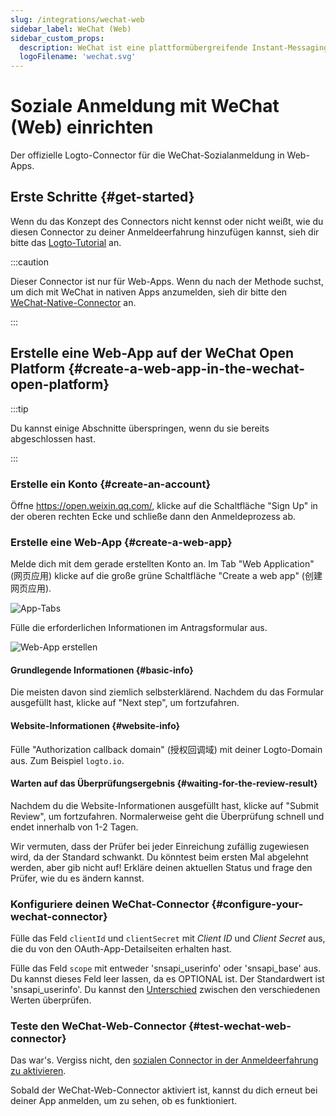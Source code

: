 ```yaml
---
slug: /integrations/wechat-web
sidebar_label: WeChat (Web)
sidebar_custom_props:
  description: WeChat ist eine plattformübergreifende Instant-Messaging-App.
  logoFilename: 'wechat.svg'
---
```



# Soziale Anmeldung mit WeChat (Web) einrichten

Der offizielle Logto-Connector für die WeChat-Sozialanmeldung in Web-Apps.

<GuideTip />

## Erste Schritte \{#get-started}

Wenn du das Konzept des Connectors nicht kennst oder nicht weißt, wie du diesen Connector zu deiner Anmeldeerfahrung hinzufügen kannst, sieh dir bitte das [Logto-Tutorial](/connectors/social-connectors) an.

:::caution

Dieser Connector ist nur für Web-Apps. Wenn du nach der Methode suchst, um dich mit WeChat in nativen Apps anzumelden, sieh dir bitte den [WeChat-Native-Connector](/integrations/wechat-native) an.

:::

## Erstelle eine Web-App auf der WeChat Open Platform \{#create-a-web-app-in-the-wechat-open-platform}

:::tip

Du kannst einige Abschnitte überspringen, wenn du sie bereits abgeschlossen hast.

:::

### Erstelle ein Konto \{#create-an-account}

Öffne https://open.weixin.qq.com/, klicke auf die Schaltfläche "Sign Up" in der oberen rechten Ecke und schließe dann den Anmeldeprozess ab.

### Erstelle eine Web-App \{#create-a-web-app}

Melde dich mit dem gerade erstellten Konto an. Im Tab "Web Application" (网页应用) klicke auf die große grüne Schaltfläche "Create a web app" (创建网页应用).

<img src="/img/assets/app-tabs.png" alt="App-Tabs" />

Fülle die erforderlichen Informationen im Antragsformular aus.

<img src="/img/assets/create-web-app.png" alt="Web-App erstellen" />

#### Grundlegende Informationen \{#basic-info}

Die meisten davon sind ziemlich selbsterklärend. Nachdem du das Formular ausgefüllt hast, klicke auf "Next step", um fortzufahren.

#### Website-Informationen \{#website-info}

Fülle "Authorization callback domain" (授权回调域) mit deiner Logto-Domain aus. Zum Beispiel `logto.io`.

#### Warten auf das Überprüfungsergebnis \{#waiting-for-the-review-result}

Nachdem du die Website-Informationen ausgefüllt hast, klicke auf "Submit Review", um fortzufahren. Normalerweise geht die Überprüfung schnell und endet innerhalb von 1-2 Tagen.

Wir vermuten, dass der Prüfer bei jeder Einreichung zufällig zugewiesen wird, da der Standard schwankt. Du könntest beim ersten Mal abgelehnt werden, aber gib nicht auf! Erkläre deinen aktuellen Status und frage den Prüfer, wie du es ändern kannst.

### Konfiguriere deinen WeChat-Connector \{#configure-your-wechat-connector}

Fülle das Feld `clientId` und `clientSecret` mit _Client ID_ und _Client Secret_ aus, die du von den OAuth-App-Detailseiten erhalten hast.

Fülle das Feld `scope` mit entweder 'snsapi_userinfo' oder 'snsapi_base' aus. Du kannst dieses Feld leer lassen, da es OPTIONAL ist. Der Standardwert ist 'snsapi_userinfo'. Du kannst den [Unterschied](https://developers.weixin.qq.com/doc/offiaccount/OA_Web_Apps/Wechat_webpage_authorization.html) zwischen den verschiedenen Werten überprüfen.

### Teste den WeChat-Web-Connector \{#test-wechat-web-connector}

Das war's. Vergiss nicht, den [sozialen Connector in der Anmeldeerfahrung zu aktivieren](/connectors/social-connectors/#enable-social-sign-in).

Sobald der WeChat-Web-Connector aktiviert ist, kannst du dich erneut bei deiner App anmelden, um zu sehen, ob es funktioniert.
